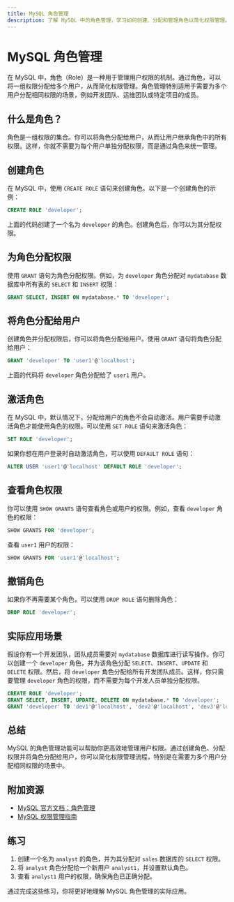 ```yaml
---
title: MySQL 角色管理
description: 了解 MySQL 中的角色管理，学习如何创建、分配和管理角色以简化权限管理。
---
```


# MySQL 角色管理

在 MySQL 中，角色（Role）是一种用于管理用户权限的机制。通过角色，可以将一组权限分配给多个用户，从而简化权限管理。角色管理特别适用于需要为多个用户分配相同权限的场景，例如开发团队、运维团队或特定项目的成员。

## 什么是角色？

角色是一组权限的集合。你可以将角色分配给用户，从而让用户继承角色中的所有权限。这样，你就不需要为每个用户单独分配权限，而是通过角色来统一管理。

## 创建角色

在 MySQL 中，使用 `CREATE ROLE` 语句来创建角色。以下是一个创建角色的示例：

```sql
CREATE ROLE 'developer';
```

上面的代码创建了一个名为 `developer` 的角色。创建角色后，你可以为其分配权限。

## 为角色分配权限

使用 `GRANT` 语句为角色分配权限。例如，为 `developer` 角色分配对 `mydatabase` 数据库中所有表的 `SELECT` 和 `INSERT` 权限：

```sql
GRANT SELECT, INSERT ON mydatabase.* TO 'developer';
```

## 将角色分配给用户

创建角色并分配权限后，你可以将角色分配给用户。使用 `GRANT` 语句将角色分配给用户：

```sql
GRANT 'developer' TO 'user1'@'localhost';
```

上面的代码将 `developer` 角色分配给了 `user1` 用户。

## 激活角色

在 MySQL 中，默认情况下，分配给用户的角色不会自动激活。用户需要手动激活角色才能使用角色的权限。可以使用 `SET ROLE` 语句来激活角色：

```sql
SET ROLE 'developer';
```

如果你想在用户登录时自动激活角色，可以使用 `DEFAULT ROLE` 语句：

```sql
ALTER USER 'user1'@'localhost' DEFAULT ROLE 'developer';
```

## 查看角色权限

你可以使用 `SHOW GRANTS` 语句查看角色或用户的权限。例如，查看 `developer` 角色的权限：

```sql
SHOW GRANTS FOR 'developer';
```

查看 `user1` 用户的权限：

```sql
SHOW GRANTS FOR 'user1'@'localhost';
```

## 撤销角色

如果你不再需要某个角色，可以使用 `DROP ROLE` 语句删除角色：

```sql
DROP ROLE 'developer';
```

## 实际应用场景

假设你有一个开发团队，团队成员需要对 `mydatabase` 数据库进行读写操作。你可以创建一个 `developer` 角色，并为该角色分配 `SELECT`、`INSERT`、`UPDATE` 和 `DELETE` 权限。然后，将 `developer` 角色分配给所有开发团队成员。这样，你只需要管理 `developer` 角色的权限，而不需要为每个开发人员单独分配权限。

```sql
CREATE ROLE 'developer';
GRANT SELECT, INSERT, UPDATE, DELETE ON mydatabase.* TO 'developer';
GRANT 'developer' TO 'dev1'@'localhost', 'dev2'@'localhost', 'dev3'@'localhost';
```

## 总结

MySQL 的角色管理功能可以帮助你更高效地管理用户权限。通过创建角色、分配权限并将角色分配给用户，你可以简化权限管理流程，特别是在需要为多个用户分配相同权限的场景中。

## 附加资源

- [MySQL 官方文档：角色管理](https://dev.mysql.com/doc/refman/8.0/en/roles.html)
- [MySQL 权限管理指南](https://dev.mysql.com/doc/refman/8.0/en/privileges.html)

## 练习

1. 创建一个名为 `analyst` 的角色，并为其分配对 `sales` 数据库的 `SELECT` 权限。
2. 将 `analyst` 角色分配给一个新用户 `analyst1`，并设置默认角色。
3. 查看 `analyst1` 用户的权限，确保角色已正确分配。

通过完成这些练习，你将更好地理解 MySQL 角色管理的实际应用。
